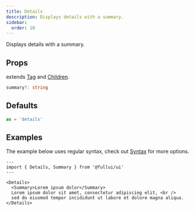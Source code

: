 ```yaml
---
title: Details
description: Displays details with a summary.
sidebar: 
  order: 10
---
```

Displays details with a summary.

## Props
extends [Tag](/utility/tag) and [Children](/utility/children).
```ts
summary?: string
```

## Defaults
```ts
as = 'details'
```

## Examples
The example below uses regular syntax, check out [Syntax](/overview/syntax) for more options.

```astro live
---
import { Details, Summary } from '@fullui/ui'
---

<Details>
  <Summary>Lorem ipsum dolor</Summary>
  Lorem ipsum dolor sit amet, consectetur adipiscing elit, <br />
  sed do eiusmod tempor incididunt ut labore et dolore magna aliqua.
</Details>
```
